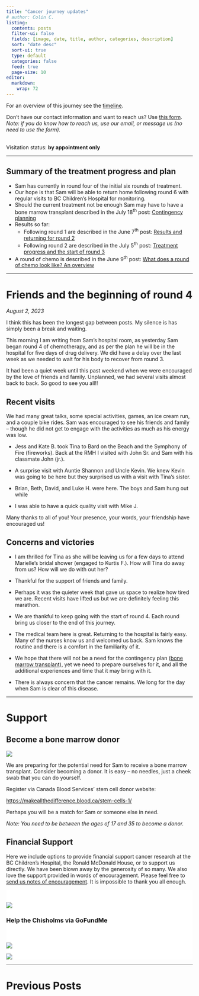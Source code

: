 ```yaml
---
title: "Cancer journey updates"
# author: Colin C.
listing:
  contents: posts
  filter-ui: false
  fields: [image, date, title, author, categories, description]
  sort: "date desc"
  sort-ui: true
  type: default
  categories: false
  feed: true
  page-size: 10
editor: 
  markdown: 
    wrap: 72
---
```


For an overview of this journey see the [timeline](./timeline.html).

Don't have our contact information and want to reach us? Use [this
form](/contact.html). <br />*Note: if you do know how to reach us, use
our email, or message us (no need to use the form).*

<br/> Visitation status: **by appointment only**

------------------------------------------------------------------------

::: box-cc-important
## Summary of the treatment progress and plan 

-   Sam has currently in round four of the initial six rounds of treatment. 
-   Our hope is that Sam will be able to return home following round 6 with regular visits to BC Children's Hospital for monitoring.
-   Should the current treatment not be enough Sam may have to have a bone marrow transplant described in the July 18^th^ post: [Contingency planning](/posts/2307/2023-07-17_contigency-plan.qmd)
-   Results so far:
    -   Following round 1 are described in the June 7^th^ post: [Results and returning for round 2](posts/2023-06-07_results-and-round2.html)
    -   Following round 2 are described in the July 5^th^ post: [Treatment progress and the start of round 3](posts/2307/2023-07-05_round3-and-results.qmd)
-   A round of chemo is described in the June 9^th^ post: [What does a round of chemo look like? An overview](posts/2023-06-08_chemo-overview.html)
:::

------------------------------------------------------------------------


# Friends and the beginning of round 4

_August 2, 2023_

I think this has been the longest gap between posts.  My silence is has simply been a break and waiting.  

This morning I am writing from Sam's hospital room, as yesterday Sam began round 4 of chemotherapy, and as per the plan he will be in the hospital for five days of drug delivery. We did have a delay over the last week as we needed to wait for his body to recover from round 3.  

It had been a quiet week until this past weekend when we were encouraged by the love of friends and family.  Unplanned, we had several visits almost back to back. So good to see you all!! 

## Recent visits

We had many great talks, some special activities, games, an ice cream run, and a couple bike rides.  Sam was encouraged to see his friends and family -- though he did not get to engage with the activities as much as his energy was low. 


-   Jess and Kate B. took Tina to Bard on the Beach and the Symphony of Fire (fireworks).  Back at the RMH I visited with John Sr. and Sam with his classmate John (jr.).  

-   A surprise visit with Auntie Shannon and Uncle Kevin.  We knew Kevin was going to be here but they surprised us with a visit with Tina's sister. 

-   Brian, Beth, David, and Luke H. were here.  The boys and Sam hung out while 

-   I was able to have a quick quality visit with Mike J. 


Many thanks to all of you! Your presence, your words, your friendship have encouraged us! 



## Concerns and victories

-   I am thrilled for Tina as she will be leaving us for a few days to attend Marielle's bridal shower (engaged to Kurtis F.).  How will Tina do away from us?  How will we do with out her?  

-   Thankful for the support of friends and family. 

-   Perhaps it was the quieter week that gave us space to realize how tired we are.  Recent visits have lifted us but we are definitely feeling this marathon.

-   We are thankful to keep going with the start of round 4.  Each round bring us closer to the end of this journey.  

-   The medical team here is great.  Returning to the hospital is fairly easy.  Many of the nurses know us and welcomed us back.  Sam knows the routine and there is a comfort in the familiarity of it. 
    

-   We hope that there will not be a need for the contingency plan
    ([bone marrow
    transplant](/posts/2307/2023-07-17_contigency-plan.qmd)), yet we
    need to prepare ourselves for it, and all the additional experiences
    and time that it may bring with it.

-   There is always concern that the cancer remains. We long for the day
    when Sam is clear of this disease.




------------------------------------------------------------------------

# Support

:::callout-important
## Become a bone marrow donor

[![](https://www.blood.ca/themes/custom/cbs_bootstrap_sass/CBS_Logo_descriptors_RGB-WhiteBG.svg){style="max-width:80%}](https://makeallthedifference.blood.ca/stem-cells-1/)

We are preparing for the potential need for Sam to receive a bone marrow transplant.  Consider becoming a donor.  It is easy -- no needles, just a cheek swab that you can do yourself.  

Register via Canada Blood Services' stem cell donor website: 

[https://makeallthedifference.blood.ca/stem-cells-1/](https://makeallthedifference.blood.ca/stem-cells-1/)

Perhaps you will be a match for Sam or someone else in need.  

_Note: You need to be between the ages of 17 and 35 to become a donor._
:::




## Financial Support

Here we include options to provide financial support cancer research at
the BC Children's Hospital, the Ronald McDonald House, or to support us
directly. We have been blown away by the generosity of so many. We also
love the support provided in words of encouragement. Please feel free to
[send us notes of encouragement](contact.html). It is impossible to
thank you all enough.

::: {.support-container style="background-color: #fff"}
::: {.support layout-ncol="2" style="background-color: #fff; padding-top:1.4em; padding-right:2em"}
[![](/img/bc-childrens_logo.png)](http://www.bcchildrens.ca/donate) 

<div>### Help the Chisholms via GoFundMe
<div class="gfm-embed" data-url="https://www.gofundme.com/f/help-the-chisholm-family-while-sam-battles-cancer/widget/small"></div><script defer src="https://www.gofundme.com/static/js/embed.js"></script>
</div>
:::


::: {.support layout-ncol="2" style="background-color: #fff; padding-top:1.4em; padding-right:2em"}
[![](https://samsstory.s3.ca-central-1.amazonaws.com/rmdhbc.png)](https://rmhbc.ca)

[![](https://www.friendsofchildren.ca/application/themes/foc/images/logo.png)](https://www.friendsofchildren.ca)
:::
:::

------------------------------------------------------------------------

# Previous Posts
